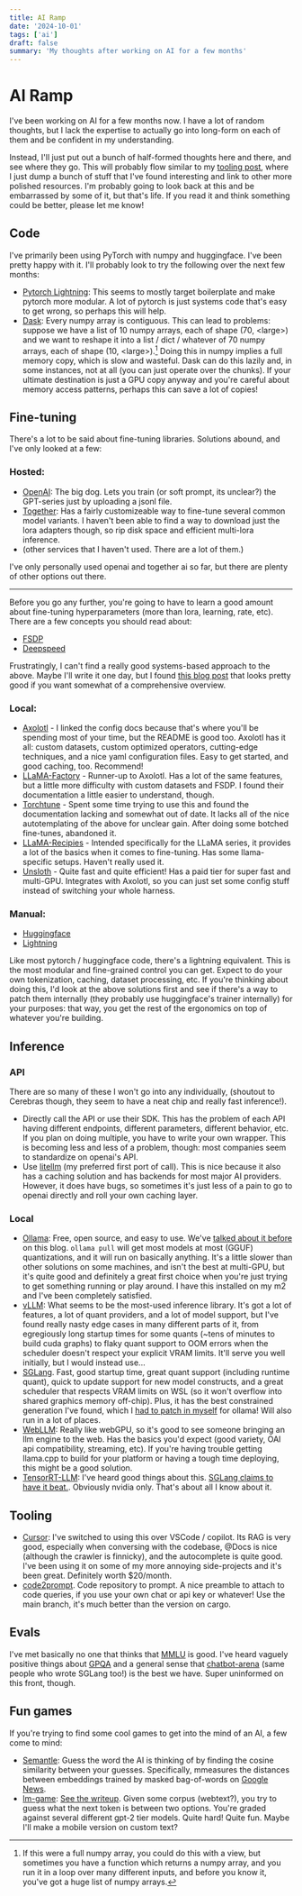 ```yaml
---
title: AI Ramp
date: '2024-10-01'
tags: ['ai']
draft: false
summary: 'My thoughts after working on AI for a few months'
---
```


# AI Ramp

I've been working on AI for a few months now. I have a lot of random thoughts, but I lack the expertise to actually go into long-form on each of them
and be confident in my understanding.

Instead, I'll just put out a bunch of half-formed thoughts here and there, and see where they go.
This will probably flow similar to my [tooling post](/blog/jacks-tooling), where I just dump a bunch of stuff that I've found interesting and link to other more polished resources.
I'm probably going to look back at this and be embarrassed by some of it, but that's life. If you read it and think something could be better, please let me know!

## Code

I've primarily been using PyTorch with numpy and huggingface. I've been pretty happy with it.
I'll probably look to try the following over the next few months:

- [Pytorch Lightning](https://lightning.ai/docs/pytorch/stable/): This seems to mostly target boilerplate and make pytorch more modular. A lot of pytorch is just systems code that's easy to get wrong, so perhaps this will help.
- [Dask](https://dask.org/): Every numpy array is contiguous. This can lead to problems: suppose we have a list of 10 numpy arrays, each of shape (70, \<large\>) and we want to reshape it into a list / dict / whatever of 70 numpy arrays, each of shape (10, \<large\>).[^1] Doing this in numpy implies a full memory copy, which is slow and wasteful. Dask can do this lazily and, in some instances, not at all (you can just operate over the chunks). If your ultimate destination is just a GPU copy anyway and you're careful about memory access patterns, perhaps this can save a lot of copies!

## Fine-tuning

There's a lot to be said about fine-tuning libraries. Solutions abound, and I've only looked at a few:

### Hosted:

- [OpenAI](https://platform.openai.com/docs/guides/fine-tuning): The big dog. Lets you train (or soft prompt, its unclear?) the GPT-series just by uploading a jsonl file.
- [Together](https://docs.together.ai/guides/fine-tuning): Has a fairly customizeable way to fine-tune several common model variants. I haven't been able to find a way to download just the lora adapters though, so rip disk space and efficient multi-lora inference.
- (other services that I haven't used. There are a lot of them.)

I've only personally used openai and together ai so far, but there are plenty of other options out there.

---

Before you go any further, you're going to have to learn a good amount about fine-tuning hyperparameters (more than lora, learning, rate, etc).
There are a few concepts you should read about:

- [FSDP](https://lightning.ai/docs/pytorch/stable/advanced/model_parallel/fsdp.html)
- [Deepspeed](https://lightning.ai/docs/pytorch/stable/advanced/model_parallel/deepspeed.html)

Frustratingly, I can't find a really good systems-based approach to the above. Maybe I'll write it one day, but I found [this blog post](https://sumanthrh.com/post/distributed-and-efficient-finetuning/) that looks pretty good if you want somewhat of a comprehensive overview.

### Local:

- [Axolotl](https://github.com/axolotl-ai-cloud/axolotl/blob/main/docs/config.qmd) - I linked the config docs because that's where you'll be spending most of your time, but the README is good too. Axolotl has it all: custom datasets, custom optimized operators, cutting-edge techniques, and a nice yaml configuration files. Easy to get started, and good caching, too. Recommend!
- [LLaMA-Factory](https://github.com/hiyouga/LLaMA-Factory) - Runner-up to Axolotl. Has a lot of the same features, but a little more difficulty with custom datasets and FSDP. I found their documentation a little easier to understand, though.
- [Torchtune](https://github.com/pytorch/torchtune) - Spent some time trying to use this and found the documentation lacking and somewhat out of date. It lacks all of the nice autotemplating of the above for unclear gain. After doing some botched fine-tunes, abandoned it.
- [LLaMA-Recipies](https://github.com/meta-llama/llama-recipes) - Intended specifically for the LLaMA series, it provides a lot of the basics when it comes to fine-tuning. Has some llama-specific setups. Haven't really used it.
- [Unsloth](https://github.com/unsloth-ai/unsloth) - Quite fast and quite efficient! Has a paid tier for super fast and multi-GPU. Integrates with Axolotl, so you can just set some config stuff instead of switching your whole harness.

### Manual:

- [Huggingface](https://huggingface.co/docs/transformers/main/en/tasks/fine-tuning)
- [Lightning](https://lightning.ai/docs/pytorch/stable/common/trainer.html)

Like most pytorch / huggingface code, there's a lightning equivalent. This is the most modular and fine-grained control you can get.
Expect to do your own tokenization, caching, dataset processing, etc. If you're thinking about doing this, I'd look at the above solutions first
and see if there's a way to patch them internally (they probably use huggingface's trainer internally) for your purposes: that way, you get
the rest of the ergonomics on top of whatever you're building.

## Inference

### API

There are so many of these I won't go into any individually, (shoutout to Cerebras though, they seem to have a neat chip and really fast inference!).

- Directly call the API or use their SDK. This has the problem of each API having different endpoints, different parameters, different behavior, etc. If you plan on doing multiple, you have to write your own wrapper. This is becoming less and less of a problem, though: most companies seem to standardize on openai's API.
- Use [litellm](https://docs.litellm.ai/) (my preferred first port of call). This is nice because it also has a caching solution and has backends for most major AI providers. However, it does have bugs, so sometimes it's just less of a pain to go to openai directly and roll your own caching layer.

### Local

- [Ollama](https://ollama.com/): Free, open source, and easy to use. We've [talked about it before](/blog/typescript-with-ollama) on this blog. `ollama pull` will get most models at most (GGUF) quantizations, and it will run on basically anything. It's a little slower than other solutions on some machines, and isn't the best at multi-GPU, but it's quite good and definitely a great first choice when you're just trying to get something running or play around. I have this installed on my m2 and I've been completely satisfied.
- [vLLM](https://github.com/vllm-project/vllm): What seems to be the most-used inference library. It's got a lot of features, a lot of quant providers, and a lot of model support, but I've found really nasty edge cases in many different parts of it, from egregiously long startup times for some quants (~tens of minutes to build cuda graphs) to flaky quant support to OOM errors when the scheduler doesn't respect your explicit VRAM limits. It'll serve you well initially, but I would instead use...
- [SGLang](https://github.com/sgl-project/sglang). Fast, good startup time, great quant support (including runtime quant), quick to update support for new model constructs, and a great scheduler that respects VRAM limits on WSL (so it won't overflow into shared graphics memory off-chip). Plus, it has the best constrained generation I've found, which I [had to patch in myself](/blog/typescript-with-ollama) for ollama! Will also run in a lot of places.
- [WebLLM](https://webllm.mlc.ai/): Really like webGPU, so it's good to see someone bringing an llm engine to the web. Has the basics you'd expect (good variety, OAI api compatibility, streaming, etc). If you're having trouble getting llama.cpp to build for your platform or having a tough time deploying, this might be a good solution.
- [TensorRT-LLM](https://github.com/NVIDIA/TensorRT-LLM): I've heard good things about this. [SGLang claims to have it beat.](https://lmsys.org/blog/2024-07-25-sglang-llama3/). Obviously nvidia only. That's about all I know about it.

## Tooling

- [Cursor](https://www.cursor.com/): I've switched to using this over VSCode / copilot. Its RAG is very good, especially when conversing with the codebase, @Docs is nice (although the crawler is finnicky), and the autocomplete is quite good. I've been using it on some of my more annoying side-projects and it's been great. Definitely worth $20/month.
- [code2prompt](https://github.com/mufeedvh/code2prompt). Code repository to prompt. A nice preamble to attach to code queries, if you use your own chat or api key or whatever! Use the main branch, it's much better than the version on cargo.

## Evals

I've met basically no one that thinks that [MMLU](https://paperswithcode.com/dataset/mmlu) is good. I've heard vaguely positive things about [GPQA](https://github.com/idavidrein/gpqa)
and a general sense that [chatbot-arena](https://lmarena.ai/) (same people who wrote SGLang too!) is the best we have. Super uninformed on this front, though.

## Fun games

If you're trying to find some cool games to get into the mind of an AI, a few come to mind:

- [Semantle](https://semantle.com/): Guess the word the AI is thinking of by finding the cosine similarity between your guesses. Specifically, mmeasures the distances between embeddings trained by masked bag-of-words on [Google News](https://www.kaggle.com/datasets/leadbest/googlenewsvectorsnegative300/data).
- [lm-game](https://rr-lm-game.herokuapp.com/whichonescored): [See the writeup](https://www.alignmentforum.org/posts/htrZrxduciZ5QaCjw/language-models-seem-to-be-much-better-than-humans-at-next). Given some corpus (webtext?), you try to guess what the next token is between two options. You're graded against several different gpt-2 tier models. Quite hard! Quite fun. Maybe I'll make a mobile version on custom text?

[^1]: If this were a full numpy array, you could do this with a view, but sometimes you have a function which returns a numpy array, and you run it in a loop over many different inputs, and before you know it, you've got a huge list of numpy arrays.
